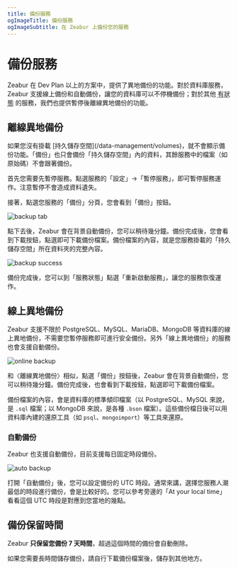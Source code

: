 ```yaml
---
title: 備份服務
ogImageTitle: 備份服務
ogImageSubtitle: 在 Zeabur 上備份您的服務
---
```



# 備份服務

Zeabur 在 Dev Plan 以上的方案中，提供了異地備份的功能。對於資料庫服務，Zeabur 支援線上備份和自動備份，讓您的資料庫可以不停機備份；對於其他 <abbr title="Stateful">有狀態</abbr> 的服務，我們也提供暫停後離線異地備份的功能。

## 離線異地備份

<Callout>
    如果您沒有掛載 [持久儲存空間](/data-management/volumes)，就不會顯示備份功能。「備份」也只會備份「持久儲存空間」內的資料，其餘服務中的檔案（如原始碼）不會跟著備份。
</Callout>

首先您需要先暫停服務。點選服務的「設定」→「暫停服務」，即可暫停服務運作。注意暫停不會造成資料遺失。

接著，點選您服務的「備份」分頁，您會看到「備份」按鈕。

![backup tab](/data-management/backup/backup-tab.webp)

點下去後，Zeabur 會在背景自動備份，您可以稍待幾分鐘。備份完成後，您會看到下載按鈕，點選即可下載備份檔案。備份檔案的內容，就是您服務掛載的「持久儲存空間」所在資料夾的完整內容。

![backup success](/data-management/backup/backup-success.webp)

備份完成後，您可以到「服務狀態」點選「重新啟動服務」，讓您的服務恢復運作。

## 線上異地備份

Zeabur 支援不限於 PostgreSQL、MySQL、MariaDB、MongoDB 等資料庫的線上異地備份，不需要您暫停服務即可進行安全備份。另外「線上異地備份」的服務也會支援自動備份。

![online backup](/data-management/backup/online-backup.webp)

和〈離線異地備份〉相似，點選「備份」按鈕後，Zeabur 會在背景自動備份，您可以稍待幾分鐘。備份完成後，也會看到下載按鈕，點選即可下載備份檔案。

備份檔案的內容，會是資料庫的標準傾印檔案（以 PostgreSQL、MySQL 來說，是 `.sql` 檔案；以 MongoDB 來說，是各種 `.bson` 檔案）。這些備份檔日後可以用資料庫內建的還原工具（如 `psql`、`mongoimport`）等工具來還原。

### 自動備份

Zeabur 也支援自動備份，目前支援每日固定時段備份。

![auto backup](/data-management/backup/auto-backup.webp)

打開「自動備份」後，您可以設定備份的 UTC 時段。通常來講，選擇您服務人潮最低的時段進行備份，會是比較好的。您可以參考旁邊的「At your local time」看看這個 UTC 時段是對應到您當地的幾點。

## 備份保留時間

Zeabur **只保留您備份 7 天時間**，超過這個時間的備份會自動刪除。

如果您需要長時間儲存備份，請自行下載備份檔案後，儲存到其他地方。
